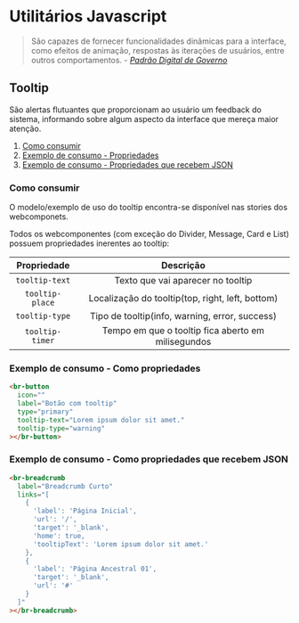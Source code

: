 
<Meta title="Docs/Utilitários JS" />

# Utilitários Javascript

> São capazes de fornecer funcionalidades dinâmicas para a interface, como efeitos de animação, respostas às iterações de usuários, entre outros comportamentos. - <cite>[Padrão Digital de Governo](https://www.gov.br/ds/utilitarios/visao-geral)</cite>

## Tooltip

São alertas flutuantes que proporcionam ao usuário um feedback do sistema, informando sobre algum aspecto da interface que mereça maior atenção.

1. [Como consumir](#como-consumir)
1. [Exemplo de consumo - Propriedades](#exemplo-de-consumo---como-propriedades)
1. [Exemplo de consumo - Propriedades que recebem JSON](#exemplo-de-consumo---como-propriedades-que-recebem-json)

### Como consumir

O modelo/exemplo de uso do tooltip encontra-se disponível nas stories dos webcomponets.

Todos os webcomponentes (com exceção do Divider, Message, Card e List) possuem propriedades inerentes ao tooltip:

|   Propriedade   |                     Descrição                      |
| :-------------: | :------------------------------------------------: |
| `tooltip-text`  |         Texto que vai aparecer no tooltip          |
| `tooltip-place` |  Localização do tooltip(top, right, left, bottom)  |
| `tooltip-type`  |   Tipo de tooltip(info, warning, error, success)   |
| `tooltip-timer` | Tempo em que o tooltip fica aberto em milisegundos |

### Exemplo de consumo - Como propriedades

```html
<br-button
  icon=""
  label="Botão com tooltip"
  type="primary"
  tooltip-text="Lorem ipsum dolor sit amet."
  tooltip-type="warning"
></br-button>
```

### Exemplo de consumo - Como propriedades que recebem JSON

```html
<br-breadcrumb
  label="Breadcrumb Curto"
  links="[
    {
      'label': 'Página Inicial',
      'url': '/',
      'target': '_blank',
      'home': true,
      'tooltipText': 'Lorem ipsum dolor sit amet.'
    },
    {
      'label': 'Página Ancestral 01',
      'target': '_blank',
      'url': '#'
    }
  ]"
></br-breadcrumb>
```

